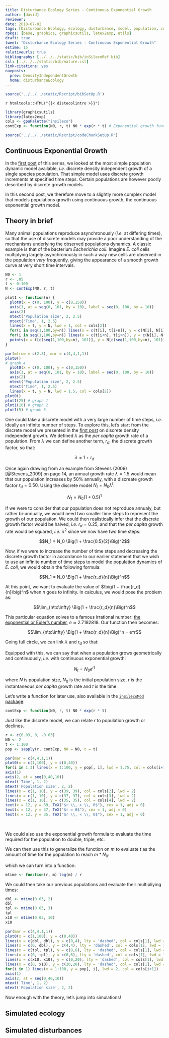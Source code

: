 ```yaml
---
title: Disturbance Ecology Series - Continuous Exponential Growth
author: [david]
reviewer:
date: 2018-07-02
tags: [Disturbance Ecology, ecology, disturbance, model, population, community]
rpkgs: [base, graphics, graphicsutils, latex2exp, utils]
draft: true
tweet: "Disturbance Ecology Series - Continuous Exponential Growth"
estime: 15
relativeurls: true
bibliography: [../../../static/bib/inSilecoRef.bib]
csl: [../../../static/bib/nature.csl]
link-citations: yes
navposts:
  prev: DensityIndependentGrowth
  home: disturbanceEcology
---
```


```r
source('../../../static/Rscript/bibSetUp.R')
```

`r htmltools::HTML("{{< distecolintro >}}")`

```r
library(graphicsutils)
library(latex2exp)
cols <- gpuPalette("insileco")
contExp <- function(N0, r, t) N0 * exp(r * t) # Exponential growth function
```

```r
source('../../../static/Rscript/codeChunkSetUp.R')
```

## Continuous Exponential Growth

In the [first post](`r htmltools::HTML("{{< ref DensityIndependentGrowth >}}")`)
of this series, we looked at the most simple population dynamic model available,
*i.e.* discrete density independent growth of a single species population. That
simple model uses discrete growth increments at specified time steps. Certain
populations are however poorly described by discrete growth models.

In this second post, we therefore move to a slightly more complex model that
models populations growth using continuous growth, the continuous exponential
growth model.

## Theory in brief

Many animal populations reproduce asynchronously (*i.e.* at differing times),
so that the use of discrete models may provide a poor understanding of the
mechanisms underlying the observed populations dynamics. A classic example is
that of the bacterium *Escherichia coli*. Imagine *E. coli* cells multiplying
largely asynchronously in such a way new cells are observed in the population
*very* frequently, giving the appearance of a smooth growth curve at very short
time intervals.


```r
N0 <- 1
r <- .05
t <- 0:100
N <- contExp(N0, r, t)

plot1 <- function(n) {
  plot0(x = c(0, 100), y = c(0,150))
  axis(1, at = seq(0, 101, by = 10), label = seq(0, 100, by = 10))
  axis(2)
  mtext('Population size', 2, 2.5)
  mtext('Time', 1, 2.5)
  lines(x = t, y = N, lwd = 1, col = cols[2])
  for(i in seq(1,100,by=n)) lines(x = c(t[i], t[i+n]), y = c(N[i], N[i]), col = cols[3])
  for(i in seq(1,100,by=n)) lines(x = c(t[i+n], t[i+n]), y = c(N[i], N[i+n]), col = cols[3])
  points(x = t[c(seq(1,100,by=n), 101)], y = N[c(seq(1,100,by=n), 101)], cex = 1.25, pch = 20, col = cols[2])
}

par(mfrow = c(2,3), mar = c(4,4,1,1))
plot0()
# graph 4
  plot0(x = c(0, 100), y = c(0,150))
  axis(1, at = seq(0, 101, by = 10), label = seq(0, 100, by = 10))
  axis(2)
  mtext('Population size', 2, 2.5)
  mtext('Time', 1, 2.5)
  lines(x = t, y = N, lwd = 1.5, col = cols[2])
plot0()
plot1(25) # graph 1
plot1(10) # graph 2
plot1(5) # graph 3
```

One could take a discrete model with a very large number of time steps, *i.e.*
ideally an infinite number of steps. To explore this, let's start from the
discrete model we presented in the
[first post](`r htmltools::HTML("{{< ref DensityIndependentGrowth >}}")`)
on discrete density independent growth.
We defined $\lambda$ as the *per capita* growth rate of a population.
From $\lambda$ we can define another term, $r_d$, the discrete growth factor,
so that:

$$\lambda = 1 + r_d$$

Once again drawing from an example from Stevens (2009) [@Stevens_2009] on page 14,
an annual growth rate $\lambda = 1.5$ would mean that our population
increases by 50% annually, with a discreate growth factor $r_d = 0.50$. Using
the discrete model $N_t = N_0 \lambda^t$:

$$N_1 = N_0 (1 + 0.5)^1$$

If we were to consider that our population does not reproduce annualy, but
rather bi-annually, we would need two smaller time steps to represent the
growth of our population. We could then realistically infer that the discrete
growth factor would be halved, *i.e.* $r_d = 0.25$, and that the *per capita*
growth rate would be squared, *i.e.* $\lambda^2$ since we now have two time
steps:

$$N_1 = N_0 \Big(1 + \frac{0.5}{2}\Big)^2$$

Now, if we were to increase the number of time steps and decreasing the discrete
growth factor in accordance to our earlier statement that we wish to use an
infinite number of time steps to model the population dynamics of *E. coli*, we
would obtain the following formula:

$$N_1 = N_0 \Big(1 + \frac{r_d}{n}\Big)^n$$

At this point, we want to evaluate the value of $\big(1 + \frac{r_d}{n}\big)^n$
when $n$ goes to infinity. In calculus, we would pose the problem as:

$$\lim_{n\to\infty} \Big(1 + \frac{r_d}{n}\Big)^n$$

This particular equation solves to a famous irrational number:
[the exponential or Euler's number](https://en.wikipedia.org/wiki/E_(mathematical_constant)),
$e \approx 2.7182818$. Our function then becomes:

$$\lim_{n\to\infty} \Big(1 + \frac{r_d}{n}\Big)^n = e^r$$

Going full circle, we can link $\lambda$ and $r_d$  so that:

\begin{eqnarray}
  \nonumber \lambda &=& e^r \: \: \text{and} \\
  \nonumber ln(\lambda) &=& r
\end{eqnarray}

Equipped with this, we can say that when a population grows geometrically
and continuously, *i.e.* with continuous exponential growth:

$$N_t = N_0 e^{rt}$$

where $N$ is population size, $N_0$ is the initial population size, $r$
is the instantaneous *per capita* growth rate and $t$ is the time.

Let's write a function for later use, also available in the
[`inSilecoMod` package](https://github.com/inSileco/inSilecoMod):

```r
contExp <- function(N0, r, t) N0 * exp(r * t)
```

Just like the discrete model, we can relate $r$ to population growth or declines.

\begin{eqnarray}
  \nonumber \lambda > 1; \ r > 0 & \rightarrow & N \text{ increases} \\
  \nonumber \lambda = 1; \ r = 0 & \rightarrow & N \text{ is constant} \\
  \nonumber \lambda < 1; \ r < 0 & \rightarrow & N \text{ decreases}
\end{eqnarray}



```r
r <- c(0.03, 0, -0.03)
N0 <- 2
t <- 1:100
pop <- sapply(r, contExp, N0 = N0, t = t)

par(mar = c(4,4,1,1))
plot0(x = c(1,100), y = c(0,40))
for(i in 1:3) lines(x = 1:100, y = pop[, i], lwd = 1.75, col = cols[i+1])
axis(1)
axis(2, at = seq(0,40,10))
mtext('Time', 1, 2)
mtext('Population size', 2, 2)
lines(x = c(1, 10), y = c(39, 39), col = cols[2], lwd = 2)
lines(x = c(1, 10), y = c(37, 37), col = cols[3], lwd = 2)
lines(x = c(1, 10), y = c(35, 35), col = cols[4], lwd = 2)
text(x = 12, y = 39, TeX("$r \\, > \\, 0$"), cex = 1, adj = 0)
text(x = 12, y = 37, TeX("$r = 0$"), cex = 1, adj = 0)
text(x = 12, y = 35, TeX("$r \\, < \\, 0$"), cex = 1, adj = 0)
```

<br/>

We could also use the exponential growth formula to evaluate the time required
for the population to double, triple, etc:

\begin{eqnarray}
  \nonumber N_t &=& N_0 e^{rt} \\
  \nonumber 2N_0 &=& N_0 e^{rt} \: &\rightarrow& \: \text{doubling time} \\
  \nonumber 2 &=& e^{rt} \: &\rightarrow& \: \text{divided by} \ N_0 \\
  \nonumber ln(2) &=& rt \ ln(e) \: &\rightarrow& \: e^x = x \ ln(e) \\
  \nonumber ln(2) &=& rt \: &\rightarrow& \: ln(e) = 1 \\
  \nonumber \frac{ln(2)}{r} &=& t
\end{eqnarray}

We can then use this to generalize the function on $m$ to evaluate $t$ as
the amount of time for the population to reach $m * N_0$:

\begin{eqnarray}
  \nonumber t &=& \frac{ln(m)}{r},
\end{eqnarray}

which we can turn into a function:

```r
mtime <- function(r, m) log(m) / r
```

We could then take our previous populations and evaluate their multipliying
times:

```r
dbl <- mtime(0.03, 2)
dbl
tpl <- mtime(0.03, 3)
tpl
x10 <- mtime(0.03, 10)
x10
```
```r
par(mar = c(4,4,1,1))
plot0(x = c(1,100), y = c(0,40))
lines(x = c(dbl, dbl), y = c(0,4), lty = 'dashed', col = cols[1], lwd = 1.25)
lines(x = c(0, dbl), y = c(4,4), lty = 'dashed', col = cols[1], lwd = 1.25)
lines(x = c(tpl, tpl), y = c(0,6), lty = 'dashed', col = cols[1], lwd = 1.25)
lines(x = c(0, tpl), y = c(6,6), lty = 'dashed', col = cols[1], lwd = 1.25)
lines(x = c(x10, x10), y = c(0,20), lty = 'dashed', col = cols[1], lwd = 1.25)
lines(x = c(0, x10), y = c(20,20), lty = 'dashed', col = cols[1], lwd = 1.25)
for(i in 1) lines(x = 1:100, y = pop[, i], lwd = 2, col = cols[i+1])
axis(1)
axis(2, at = seq(0,40,10))
mtext('Time', 1, 2)
mtext('Population size', 2, 2)
```

Now enough with the theory, let's jump into simulations!

## Simulated ecology


## Simulated disturbances
